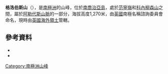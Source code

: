 {{Coord|54|19|S|37|0|W|source:GNIS|display=title}}

'''格洛伯斯山'''（{{lang-en|Mount Globus}}），是[[南極洲|南極洲]]的山峰，位於[[南喬治亞島|南喬治亞島]]，處於[[范寧嶺|范寧嶺]]和[[科內柳森山|科內柳森山]]之間，屬於[[阿勒代斯山脈|阿勒代斯山脈]]的一部分，海拔高度1,270米，由[[英國|英國]]南極名稱諮詢委員會命名，現時由[[英國海外領土|英國海外領土]]管轄。

==參考資料==
*{{cite gnis | type = antarid | id = 5750| name = Globus, Mount | accessdate = 2012-04-26}}
*{{usgs-gazetteer|id=5750|name=Globus, Mount}}

{{Antarctica-geo-stub}}
[[Category:南極洲山峰|Category:南極洲山峰]]